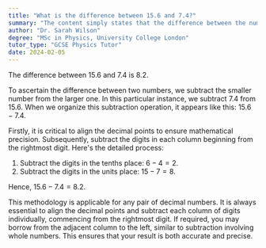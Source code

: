 ```yaml
---
title: "What is the difference between 15.6 and 7.4?"
summary: "The content simply states that the difference between the numbers 15.6 and 7.4 is 8.2."
author: "Dr. Sarah Wilson"
degree: "MSc in Physics, University College London"
tutor_type: "GCSE Physics Tutor"
date: 2024-02-05
---
```


The difference between $15.6$ and $7.4$ is $8.2$.

To ascertain the difference between two numbers, we subtract the smaller number from the larger one. In this particular instance, we subtract $7.4$ from $15.6$. When we organize this subtraction operation, it appears like this: $15.6 - 7.4$.

Firstly, it is critical to align the decimal points to ensure mathematical precision. Subsequently, subtract the digits in each column beginning from the rightmost digit. Here's the detailed process:

1. Subtract the digits in the tenths place: $6 - 4 = 2$.
2. Subtract the digits in the units place: $15 - 7 = 8$.

Hence, $15.6 - 7.4 = 8.2$.

This methodology is applicable for any pair of decimal numbers. It is always essential to align the decimal points and subtract each column of digits individually, commencing from the rightmost digit. If required, you may borrow from the adjacent column to the left, similar to subtraction involving whole numbers. This ensures that your result is both accurate and precise.
    